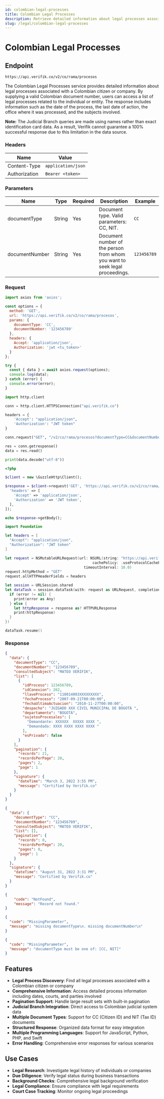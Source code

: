 ```yaml
---
id: colombian-legal-processes
title: Colombian Legal Processes
description: Retrieve detailed information about legal processes associated with Colombian citizens or companies
slug: /legal/colombian-legal-processes
---
```



# Colombian Legal Processes

## Endpoint

```
https://api.verifik.co/v2/co/rama/procesos
```

The Colombian Legal Processes service provides detailed information about legal processes associated with a Colombian citizen or company. By supplying a valid Colombian document number, users can access a list of legal processes related to the individual or entity. The response includes information such as the date of the process, the last date of action, the office where it was processed, and the subjects involved.

**Note:** The Judicial Branch queries are made using names rather than exact identification card data. As a result, Verifik cannot guarantee a 100% successful response due to this limitation in the data source.

### Headers

| Name          | Value              |
| ------------- | ------------------ |
| Content-Type  | `application/json` |
| Authorization | `Bearer <token>`   |

### Parameters

| Name           | Type   | Required | Description                                    | Example      |
| -------------- | ------ | -------- | ---------------------------------------------- | ------------ |
| documentType   | String | Yes      | Document type. Valid parameters: CC, NIT.     | `CC`         |
| documentNumber | String | Yes      | Document number of the person from whom you want to seek legal proceedings. | `123456789`  |

### Request

<Tabs>
  <TabItem value="javascript" label="JavaScript">

```javascript
import axios from 'axios';

const options = {
  method: 'GET',
  url: 'https://api.verifik.co/v2/co/rama/procesos',
  params: {
    documentType: 'CC',
    documentNumber: '123456789'
  },
  headers: {
    Accept: 'application/json',
    Authorization: 'jwt <tu_token>'
  }
};

try {
  const { data } = await axios.request(options);
  console.log(data);
} catch (error) {
  console.error(error);
}
```

  </TabItem>
  <TabItem value="python" label="Python">

```python
import http.client

conn = http.client.HTTPSConnection("api.verifik.co")

headers = {
    'Accept': "application/json",
    'Authorization': "JWT token"
}

conn.request("GET", "/v2/co/rama/procesos?documentType=CC&documentNumber=123456789", headers=headers)

res = conn.getresponse()
data = res.read()

print(data.decode("utf-8"))
```

  </TabItem>
  <TabItem value="php" label="PHP">

```php
<?php

$client = new \GuzzleHttp\Client();

$response = $client->request('GET', 'https://api.verifik.co/v2/co/rama/procesos?documentType=CC&documentNumber=123456789', [
  'headers' => [
    'Accept' => 'application/json',
    'Authorization' => 'JWT token',
  ],
]);

echo $response->getBody();
```

  </TabItem>
  <TabItem value="swift" label="Swift">

```swift
import Foundation

let headers = [
  "Accept": "application/json",
  "Authorization": "JWT token"
]

let request = NSMutableURLRequest(url: NSURL(string: "https://api.verifik.co/v2/co/rama/procesos?documentType=CC&documentNumber=123456789")! as URL,
                                        cachePolicy: .useProtocolCachePolicy,
                                    timeoutInterval: 10.0)
request.httpMethod = "GET"
request.allHTTPHeaderFields = headers

let session = URLSession.shared
let dataTask = session.dataTask(with: request as URLRequest, completionHandler: { (data, response, error) -> Void in
  if (error != nil) {
    print(error as Any)
  } else {
    let httpResponse = response as? HTTPURLResponse
    print(httpResponse)
  }
})

dataTask.resume()
```

  </TabItem>
</Tabs>

### Response

<Tabs>
  <TabItem value="200" label="200">

```json
{
  "data": {
    "documentType": "CC",
    "documentNumber": "123456789",
    "consultedSubject": "MATEO VERIFIK",
    "list": [
      {
        "idProceso": 123456789,
        "idConexion": 262,
        "llaveProceso": "110014003XXXXXXXXX",
        "fechaProceso": "2007-09-21T00:00:00",
        "fechaUltimaActuacion": "2010-11-27T00:00:00",
        "despacho": "JUZGADO XXX CIVIL MUNICIPAL DE BOGOTÁ ",
        "departamento": "BOGOTÁ",
        "sujetosProcesales": [
          "Demandante: XXXXXX  XXXXX XXXX ",
          "Demandado: XXXX XXXX XXXX XXXX "
        ],
        "esPrivado": false
      }
    ],
    "pagination": {
      "records": 21,
      "recordsPerPage": 20,
      "pages": 2,
      "page": 1
    },
    "signature": {
      "dateTime": "March 3, 2022 3:55 PM",
      "message": "Certified by Verifik.co"
    }
  }
}
```

  </TabItem>
  <TabItem value="200-empty" label="200 (Empty)">

```json
{
  "data": {
    "documentType": "CC",
    "documentNumber": "123456789",
    "consultedSubject": "MATEO VERIFIK",
    "list": [],
    "pagination": {
      "records": 0,
      "recordsPerPage": 20,
      "pages": 0,
      "page": 1
    }
  },
  "signature": {
    "dateTime": "August 31, 2022 3:31 PM",
    "message": "Certified by Verifik.co"
  }
}
```

  </TabItem>
  <TabItem value="404" label="404">

```json
{
    "code": "NotFound",
    "message": "Record not found."
}
```

  </TabItem>
  <TabItem value="409-1" label="409 (Missing Parameters)">

```json
{
  "code": "MissingParameter",
  "message": "missing documentType\n. missing documentNumber\n"
}
```

  </TabItem>
  <TabItem value="409-2" label="409 (Invalid Document Type)">

```json
{
  "code": "MissingParameter",
  "message": "documentType must be one of: [CC, NIT]"
}
```

  </TabItem>
</Tabs>

## Features

-   **Legal Process Discovery**: Find all legal processes associated with a Colombian citizen or company
-   **Comprehensive Information**: Access detailed process information including dates, courts, and parties involved
-   **Pagination Support**: Handle large result sets with built-in pagination
-   **Judicial Branch Integration**: Direct access to Colombian judicial system data
-   **Multiple Document Types**: Support for CC (Citizen ID) and NIT (Tax ID) documents
-   **Structured Response**: Organized data format for easy integration
-   **Multiple Programming Languages**: Support for JavaScript, Python, PHP, and Swift
-   **Error Handling**: Comprehensive error responses for various scenarios

## Use Cases

- **Legal Research**: Investigate legal history of individuals or companies
- **Due Diligence**: Verify legal status during business transactions
- **Background Checks**: Comprehensive legal background verification
- **Legal Compliance**: Ensure compliance with legal requirements
- **Court Case Tracking**: Monitor ongoing legal proceedings
